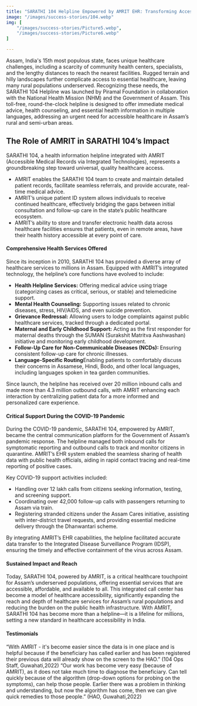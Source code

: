 ```yaml
---
title: "SARATHI 104 Helpline Empowered by AMRIT EHR: Transforming Access to Healthcare in Assam"
image: "/images/success-stories/104.webp"
img: [
    "/images/success-stories/Picture5.webp",
    "/images/success-stories/Picture6.webp"
]

---
```


Assam, India's 15th most populous state, faces unique healthcare challenges, including a scarcity of community health centers, specialists, and the lengthy distances to reach the nearest facilities. Rugged terrain and hilly landscapes further complicate access to essential healthcare, leaving many rural populations underserved. Recognizing these needs, the SARATHI 104 Helpline was launched by Piramal Foundation in collaboration with the National Health Mission (NHM) and the Government of Assam. This toll-free, round-the-clock helpline is designed to offer immediate medical advice, health counseling, and essential health information in multiple languages, addressing an urgent need for accessible healthcare in Assam’s rural and semi-urban areas.

<strong>
<h2>The Role of AMRIT in SARATHI 104’s Impact</h2>
</strong>

SARATHI 104, a health information helpline integrated with AMRIT (Accessible Medical Records via Integrated Technologies), represents a groundbreaking step toward universal, quality healthcare access.

<ul>
<li>AMRIT enables the SARATHI 104 team to create and maintain detailed patient records, facilitate seamless referrals, and provide accurate, real-time medical advice.</li>
<li>AMRIT’s unique patient ID system allows individuals to receive continued healthcare, effectively bridging the gaps between initial consultation and follow-up care in the state’s public healthcare ecosystem. </li>
<li>AMRIT’s ability to store and transfer electronic health data across healthcare facilities ensures that patients, even in remote areas, have their health history accessible at every point of care.</li>
</ul>

<h4>Comprehensive Health Services Offered</h4>

Since its inception in 2010, SARATHI 104 has provided a diverse array of healthcare services to millions in Assam. Equipped with AMRIT’s integrated technology, the helpline’s core functions have evolved to include:

<ul>
<li><strong>Health Helpline Services:</strong> Offering medical advice using triage (categorizing cases as critical, serious, or stable) and telemedicine support.</li>
<li><strong>Mental Health Counseling:</strong> Supporting issues related to chronic diseases, stress, HIV/AIDS, and even suicide prevention.</li>
<li>
<strong>Grievance Redressal:</strong> Allowing users to lodge complaints against public healthcare services, tracked through a dedicated portal.
</li>
<li>
<strong>Maternal and Early Childhood Support:</strong> Acting as the first responder for maternal deaths through the SUMAN (Surakshit Matritva Aashwashan)  initiative and monitoring early childhood development.
</li>
<li>
<strong>Follow-Up Care for Non-Communicable Diseases (NCDs): </strong> Ensuring consistent follow-up care for chronic illnesses.
</li>
<li><strong>Language-Specific Routing</strong>Enabling patients to comfortably discuss their concerns in Assamese, Hindi, Bodo, and other local languages, including languages spoken in tea garden communities.</li>
</ul>

Since launch, the helpline has received over 20 million inbound calls and made more than 4.3 million outbound calls, with AMRIT enhancing each interaction by centralizing patient data for a more informed and personalized care experience.

<h4>Critical Support During the COVID-19 Pandemic</h4>

During the COVID-19 pandemic, SARATHI 104, empowered by AMRIT, became the central communication platform for the Government of Assam’s pandemic response. The helpline managed both inbound calls for symptomatic reporting and outbound calls to track and monitor citizens in quarantine. AMRIT’s EHR system enabled the seamless sharing of health data with public health officials, aiding in rapid contact tracing and real-time reporting of positive cases.

Key COVID-19 support activities included:
<ul>
<li>Handling over 12 lakh calls from citizens seeking information, testing, and screening support.</li>
<li>Coordinating over 42,000 follow-up calls with passengers returning to Assam via train.</li>
<li>Registering stranded citizens under the Assam Cares initiative, assisting with inter-district travel requests, and providing essential medicine delivery through the Dhanwantari scheme.</li>
</ul>

By integrating AMRIT’s EHR capabilities, the helpline facilitated accurate data transfer to the Integrated Disease Surveillance Program (IDSP), ensuring the timely and effective containment of the virus across Assam.

<h4>Sustained Impact and Reach</h4>

Today, SARATHI 104, powered by AMRIT, is a critical healthcare touchpoint for Assam’s underserved populations, offering essential services that are accessible, affordable, and available to all. This integrated call center has become a model of healthcare accessibility, significantly expanding the reach and depth of healthcare services for Assam’s rural populations and reducing the burden on the public health infrastructure.
With AMRIT, SARATHI 104 has become more than a helpline—it is a lifeline for millions, setting a new standard in healthcare accessibility in India.

<h4>Testimonials</h4>

“With AMRIT - it's become easier since the data is in one place and is helpful because if the beneficiary has called earlier and has been registered their previous data will already show on the screen to the HAO.” (104 Ops Staff, Guwahati,2022)
“Our work has become very easy (because of AMRIT), as it does not take much time to diagnose the beneficiary. Can tell quickly because of the algorithm (drop-down options for probing on the symptoms), can help those people. Earlier there was a problem in thinking and understanding, but now the algorithm has come, then we can give quick remedies to those people.” (HAO, Guwahati,2022)
